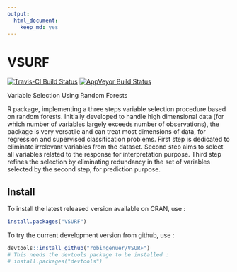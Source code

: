```yaml
---
output:
  html_document:
    keep_md: yes
---
```


# VSURF

[![Travis-CI Build Status](https://travis-ci.org/robingenuer/VSURF.png?branch=master)](https://travis-ci.org/robingenuer/VSURF)
[![AppVeyor Build Status](https://ci.appveyor.com/api/projects/status/github/robingenuer/VSURF?branch=master&svg=true)](https://ci.appveyor.com/project/robingenuer/VSURF)

Variable Selection Using Random Forests

R package, implementing a three steps variable selection procedure based on random forests.
Initially developed to handle high dimensional data (for which number of
variables largely exceeds number of observations), the package is very
versatile and can treat most dimensions of data, for regression and
supervised classification problems. First step is dedicated to eliminate
irrelevant variables from the dataset. Second step aims to select all
variables related to the response for interpretation purpose. Third step
refines the selection by eliminating redundancy in the set of variables
selected by the second step, for prediction purpose.

## Install

To install the latest released version available on CRAN, use :

```r
install.packages("VSURF")
```

To try the current development version from github, use :

```r
devtools::install_github("robingenuer/VSURF")
# This needs the devtools package to be installed :
# install.packages("devtools")
```


